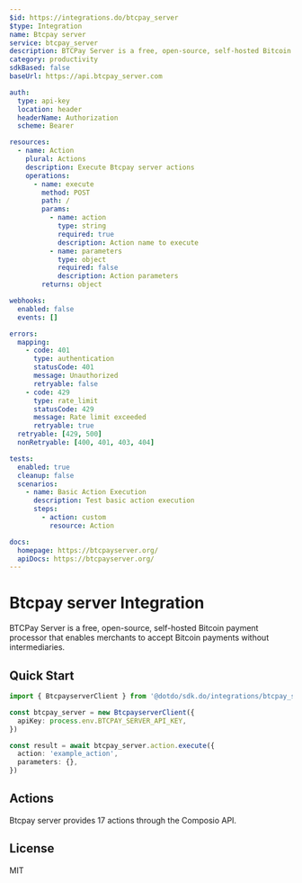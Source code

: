 ```yaml
---
$id: https://integrations.do/btcpay_server
$type: Integration
name: Btcpay server
service: btcpay_server
description: BTCPay Server is a free, open-source, self-hosted Bitcoin payment processor that enables merchants to accept Bitcoin payments without intermediaries.
category: productivity
sdkBased: false
baseUrl: https://api.btcpay_server.com

auth:
  type: api-key
  location: header
  headerName: Authorization
  scheme: Bearer

resources:
  - name: Action
    plural: Actions
    description: Execute Btcpay server actions
    operations:
      - name: execute
        method: POST
        path: /
        params:
          - name: action
            type: string
            required: true
            description: Action name to execute
          - name: parameters
            type: object
            required: false
            description: Action parameters
        returns: object

webhooks:
  enabled: false
  events: []

errors:
  mapping:
    - code: 401
      type: authentication
      statusCode: 401
      message: Unauthorized
      retryable: false
    - code: 429
      type: rate_limit
      statusCode: 429
      message: Rate limit exceeded
      retryable: true
  retryable: [429, 500]
  nonRetryable: [400, 401, 403, 404]

tests:
  enabled: true
  cleanup: false
  scenarios:
    - name: Basic Action Execution
      description: Test basic action execution
      steps:
        - action: custom
          resource: Action

docs:
  homepage: https://btcpayserver.org/
  apiDocs: https://btcpayserver.org/
---
```


# Btcpay server Integration

BTCPay Server is a free, open-source, self-hosted Bitcoin payment processor that enables merchants to accept Bitcoin payments without intermediaries.

## Quick Start

```typescript
import { BtcpayserverClient } from '@dotdo/sdk.do/integrations/btcpay_server'

const btcpay_server = new BtcpayserverClient({
  apiKey: process.env.BTCPAY_SERVER_API_KEY,
})

const result = await btcpay_server.action.execute({
  action: 'example_action',
  parameters: {},
})
```

## Actions

Btcpay server provides 17 actions through the Composio API.

## License

MIT
